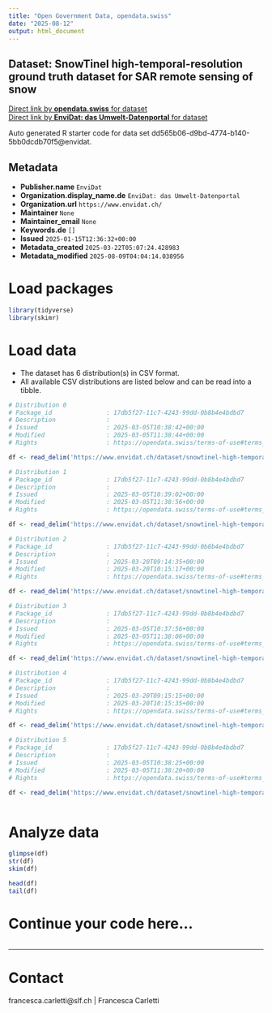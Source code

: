 ```yaml
---
title: "Open Government Data, opendata.swiss"
date: "2025-08-12"
output: html_document
---
```


## Dataset: SnowTinel high-temporal-resolution ground truth dataset for SAR remote sensing of snow



[Direct link by **opendata.swiss** for dataset](https://opendata.swiss/de/dataset/snowtinel-high-temporal-resolution-ground-truth-dataset-for-sar-remote-sensing-of-snow)<br>
[Direct link by **EnviDat: das Umwelt-Datenportal** for dataset](https://www.envidat.ch/#/metadata/snowtinel-high-temporal-resolution-ground-truth-dataset-for-sar-remote-sensing-o)

Auto generated R starter code for data set dd565b06-d9bd-4774-b140-5bb0dcdb70f5@envidat.

## Metadata

- **Publisher.name** `EnviDat`
- **Organization.display_name.de** `EnviDat: das Umwelt-Datenportal`
- **Organization.url** `https://www.envidat.ch/`
- **Maintainer** `None`
- **Maintainer_email** `None`
- **Keywords.de** `[]`
- **Issued** `2025-01-15T12:36:32+00:00`
- **Metadata_created** `2025-03-22T05:07:24.428983`
- **Metadata_modified** `2025-08-09T04:04:14.038956`


# Load packages

```r

library(tidyverse)
library(skimr)

```

# Load data

-   The dataset has 6 distribution(s) in CSV format.
-   All available CSV distributions are listed below and can be read into a tibble.

```r

# Distribution 0
# Package_id               : 17db5f27-11c7-4243-99dd-0b8b4e4bdbd7
# Description              : 
# Issued                   : 2025-03-05T10:38:42+00:00
# Modified                 : 2025-03-05T11:38:44+00:00
# Rights                   : https://opendata.swiss/terms-of-use#terms_by

df <- read_delim('https://www.envidat.ch/dataset/snowtinel-high-temporal-resolution-ground-truth-dataset-for-sar-remote-sensing-o/resource/41520f26-a39e-40b9-b966-cc2ffec6f95d')

# Distribution 1
# Package_id               : 17db5f27-11c7-4243-99dd-0b8b4e4bdbd7
# Description              : 
# Issued                   : 2025-03-05T10:39:02+00:00
# Modified                 : 2025-03-05T11:38:56+00:00
# Rights                   : https://opendata.swiss/terms-of-use#terms_by

df <- read_delim('https://www.envidat.ch/dataset/snowtinel-high-temporal-resolution-ground-truth-dataset-for-sar-remote-sensing-o/resource/40dcf569-8e0b-4496-a556-79259095bf34')

# Distribution 2
# Package_id               : 17db5f27-11c7-4243-99dd-0b8b4e4bdbd7
# Description              : 
# Issued                   : 2025-03-20T09:14:35+00:00
# Modified                 : 2025-03-20T10:15:17+00:00
# Rights                   : https://opendata.swiss/terms-of-use#terms_by

df <- read_delim('https://www.envidat.ch/dataset/snowtinel-high-temporal-resolution-ground-truth-dataset-for-sar-remote-sensing-o/resource/43461178-b0b2-4c9b-895e-8398b986f552')

# Distribution 3
# Package_id               : 17db5f27-11c7-4243-99dd-0b8b4e4bdbd7
# Description              : 
# Issued                   : 2025-03-05T10:37:56+00:00
# Modified                 : 2025-03-05T11:38:06+00:00
# Rights                   : https://opendata.swiss/terms-of-use#terms_by

df <- read_delim('https://www.envidat.ch/dataset/snowtinel-high-temporal-resolution-ground-truth-dataset-for-sar-remote-sensing-o/resource/73fa5ef7-87f6-4d3b-80c1-735434645659')

# Distribution 4
# Package_id               : 17db5f27-11c7-4243-99dd-0b8b4e4bdbd7
# Description              : 
# Issued                   : 2025-03-20T09:15:15+00:00
# Modified                 : 2025-03-20T10:15:35+00:00
# Rights                   : https://opendata.swiss/terms-of-use#terms_by

df <- read_delim('https://www.envidat.ch/dataset/snowtinel-high-temporal-resolution-ground-truth-dataset-for-sar-remote-sensing-o/resource/6c8939cc-2947-43c4-b0d5-9750e3bd00ab')

# Distribution 5
# Package_id               : 17db5f27-11c7-4243-99dd-0b8b4e4bdbd7
# Description              : 
# Issued                   : 2025-03-05T10:38:25+00:00
# Modified                 : 2025-03-05T11:38:20+00:00
# Rights                   : https://opendata.swiss/terms-of-use#terms_by

df <- read_delim('https://www.envidat.ch/dataset/snowtinel-high-temporal-resolution-ground-truth-dataset-for-sar-remote-sensing-o/resource/95e1f75e-f4a1-448b-b8a1-418b3872e2a4')



```

# Analyze data

```r

glimpse(df)
str(df)
skim(df)

head(df)
tail(df)

```

# Continue your code here...

```r

```

------------------------------------------------------------------------

# Contact

francesca.carletti@slf.ch | Francesca Carletti
